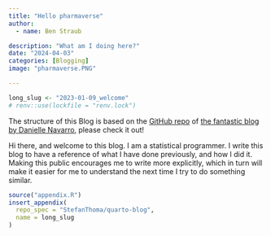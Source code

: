 ```yaml
---
title: "Hello pharmaverse"
author:
  - name: Ben Straub

description: "What am I doing here?"
date: "2024-04-03"
categories: [Blogging]
image: "pharmaverse.PNG"

---
```


<!--------------- my typical setup ----------------->

```r
long_slug <- "2023-01-09_welcome"
# renv::use(lockfile = "renv.lock")
```


<!--------------- post begins here ----------------->
The structure of this Blog is based on the [GitHub repo](https://github.com/djnavarro/quarto-blog) of [the fantastic blog by Danielle Navarro](https://blog.djnavarro.net/), please check it out! 

Hi there, and welcome to this blog.
I am a statistical programmer. 
I write this blog to have a reference of what I have done previously, and how I did it. 
Making this public encourages me to write more explicitly, which in turn will make it easier for me to understand the next time I try to do something similar. 





<!--------------- appendices go here ----------------->

```r
source("appendix.R")
insert_appendix(
  repo_spec = "StefanThoma/quarto-blog",
  name = long_slug
)
```



